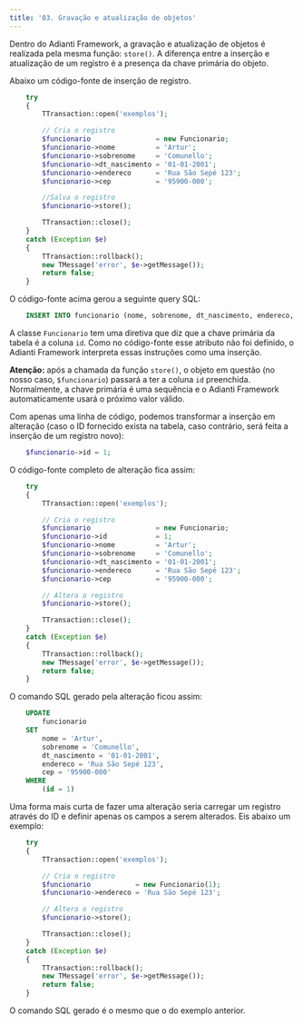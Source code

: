 ```yaml
---
title: '03. Gravação e atualização de objetos'
---
```


Dentro do Adianti Framework, a gravação e atualização de objetos é realizada pela mesma função: `store()`. A diferença entre a inserção e atualização de um registro é a presença da chave primária do objeto.

Abaixo um código-fonte de inserção de registro.

```php
    try
    {
        TTransaction::open('exemplos');

        // Cria o registro
        $funcionario                = new Funcionario;
        $funcionario->nome          = 'Artur';
        $funcionario->sobrenome     = 'Comunello';
        $funcionario->dt_nascimento = '01-01-2001';
        $funcionario->endereco      = 'Rua São Sepé 123';
        $funcionario->cep           = '95900-000';

        //Salva o registro
        $funcionario->store();

        TTransaction::close();
    }
    catch (Exception $e)
    {
        TTransaction::rollback();
        new TMessage('error', $e->getMessage());
        return false;       
    }
```

O código-fonte acima gerou a seguinte query SQL:

```sql
    INSERT INTO funcionario (nome, sobrenome, dt_nascimento, endereco, cep) values ('Artur', 'Comunello', '01-01-2001', 'Rua São Sepé 123', '95900-000')
```

A classe `Funcionario` tem uma diretiva que diz que a chave primária da tabela é a coluna `id`. Como no código-fonte esse atributo não foi definido, o Adianti Framework interpreta essas instruções como uma inserção.

**Atenção:** após a chamada da função `store()`, o objeto em questão (no nosso caso, `$funcionario`) passará a ter a coluna `id` preenchida. Normalmente, a chave primária é uma sequência e o Adianti Framework automaticamente usará o próximo valor válido.

Com apenas uma linha de código, podemos transformar a inserção em alteração (caso o ID fornecido exista na tabela, caso contrário, será feita a inserção de um registro novo):

```php
    $funcionario->id = 1;
```

O código-fonte completo de alteração fica assim:

```php
    try
    {
        TTransaction::open('exemplos');

        // Cria o registro
        $funcionario                = new Funcionario;
        $funcionario->id            = 1;
        $funcionario->nome          = 'Artur';
        $funcionario->sobrenome     = 'Comunello';
        $funcionario->dt_nascimento = '01-01-2001';
        $funcionario->endereco      = 'Rua São Sepé 123';
        $funcionario->cep           = '95900-000';

        // Altera o registro
        $funcionario->store();

        TTransaction::close();
    }
    catch (Exception $e)
    {
        TTransaction::rollback();
        new TMessage('error', $e->getMessage());
        return false;       
    }   
```

O comando SQL gerado pela alteração ficou assim:

```sql
    UPDATE 
        funcionario 
    SET 
        nome = 'Artur', 
        sobrenome = 'Comunello', 
        dt_nascimento = '01-01-2001', 
        endereco = 'Rua São Sepé 123', 
        cep = '95900-000' 
    WHERE 
        (id = 1)
```

Uma forma mais curta de fazer uma alteração seria carregar um registro através do ID e definir apenas os campos a serem alterados. Eis abaixo um exemplo:

```php
    try
    {
        TTransaction::open('exemplos');

        // Cria o registro
        $funcionario           = new Funcionario(1);
        $funcionario->endereco = 'Rua São Sepé 123';

        // Altera o registro
        $funcionario->store();

        TTransaction::close();
    }
    catch (Exception $e)
    {
        TTransaction::rollback();
        new TMessage('error', $e->getMessage());
        return false;       
    }   
```

O comando SQL gerado é o mesmo que o do exemplo anterior.
